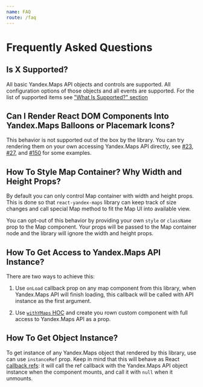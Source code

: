 ```yaml
---
name: FAQ
route: /faq
---
```


# Frequently Asked Questions

## Is X Supported?

All basic Yandex.Maps API objects and controls are supported. All configuration
options of those objects and all events are supported. For the list of supported
items see ["What Is Supported?" section](/#what-is-supported)

## Can I Render React DOM Components Into Yandex.Maps Balloons or Placemark Icons?

This behavior is not supported out of the box by the library. You can try
rendering them on your own accessing Yandex.Maps API directly, see
[#23](https://github.com/gribnoysup/react-yandex-maps/issues/23),
[#27](https://github.com/gribnoysup/react-yandex-maps/issues/27), and
[#150](https://github.com/gribnoysup/react-yandex-maps/issues/150) for some
examples.

## How To Style Map Container? Why Width and Height Props?

By default you can only control Map container with width and height props. This
is done so that `react-yandex-maps` library can keep track of size changes and
call special Map method to fit the Map UI into available view.

You can opt-out of this behavior by providing your own `style` or `className`
prop to the Map component. Your props will be passed to the Map container node
and the library will ignore the width and height props.

## How To Get Access to Yandex.Maps API Instance?

There are two ways to achieve this:

1. Use `onLoad` callback prop on any map component from this library, when
   Yandex.Maps API will finish loading, this callback will be called with API
   instance as the first argument.

2. Use [`withYMaps` HOC][withymaps] and create you rown custom component with
   full access to Yandex.Maps API as a prop.

[withymaps]: /provider-consumer/with-ymaps-hoc

## How To Get Object Instance?

To get instance of any Yandex.Maps object that rendered by this library, use can
use `instanceRef` prop. Keep in mind that this will behave as React [callback
refs][]: it will call the ref callback with the Yandex.Maps API object instance
when the component mounts, and call it with `null` when it unmounts.

[callback refs]: https://reactjs.org/docs/refs-and-the-dom.html#callback-refs
